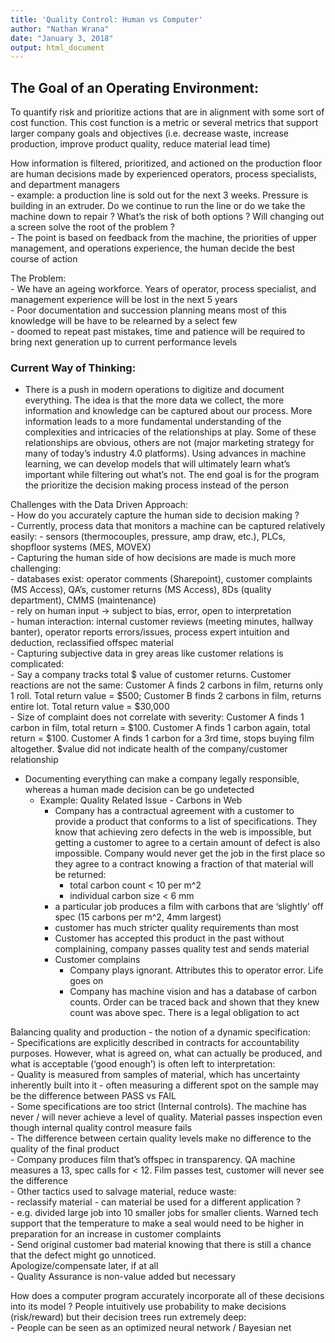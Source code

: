 ```yaml
---
title: 'Quality Control: Human vs Computer'
author: "Nathan Wrana"
date: "January 3, 2018"
output: html_document
---
```


## The Goal of an Operating Environment:  

To quantify risk and prioritize actions that are in alignment with some sort of cost function. This cost function is a metric or several metrics that support larger company goals and objectives (i.e. decrease waste, increase production, improve product quality, reduce material lead time)  

How information is filtered, prioritized, and actioned on the production floor are human decisions made by experienced operators, process specialists, and department managers  
- example: a production line is sold out for the next 3 weeks. Pressure is building in an extruder. Do we continue to run the line or do we take the machine down to repair ? What's the risk of both options ? Will changing out a screen solve the root of the problem ?   
- The point is based on feedback from the machine, the priorities of upper management, and operations experience, the human decide the best course of action    

The Problem:  
- We have an ageing workforce. Years of operator, process specialist, and management experience will be lost in the next 5 years  
- Poor documentation and succession planning means most of this knowledge will be have to be relearned by a select few  
    - doomed to repeat past mistakes, time and patience will be required to bring next generation up to current performance levels    

### Current Way of Thinking:  
- There is a push in modern operations to digitize and document everything. The idea is that the more data we collect, the more information and knowledge can be captured about our process. More information leads to a more fundamental understanding of the complexities and intricacies of the relationships at play. Some of these relationships are obvious, others are not (major marketing strategy for many of today's industry 4.0 platforms). Using advances in machine learning, we can develop models that will ultimately learn what's important while filtering out what's not. The end goal is for the program the prioritize the decision making process instead of the person      

Challenges with the Data Driven Approach:  
- How do you accurately capture the human side to decision making ?     
    - Currently, process data that monitors a machine can be captured relatively easily:
        - sensors (thermocouples, pressure, amp draw, etc.), PLCs, shopfloor systems (MES, MOVEX)  
    - Capturing the human side of how decisions are made is much more challenging:  
        - databases exist: operator comments (Sharepoint), customer complaints (MS Access), QA's, customer returns (MS Access), 8Ds (quality department), CMMS (maintenance)  
        - rely on human input -> subject to bias, error, open to interpretation  
        - human interaction: internal customer reviews (meeting minutes, hallway banter),  operator reports errors/issues, process expert intuition and deduction, reclassified offspec material  
    - Capturing subjective data in grey areas like customer relations is complicated:  
        - Say a company tracks total $ value of customer returns. Customer reactions are not the same: Customer A finds 2 carbons in film, returns only 1 roll. Total return value = $500; Customer B finds 2 carbons in film, returns entire lot. Total return value = $30,000  
        - Size of complaint does not correlate with severity: Customer A finds 1 carbon in film, total return = $100. Customer A finds 1 carbon again, total return = $100. Customer A finds 1 carbon for a 3rd time, stops buying film altogether. $value did not indicate health of the company/customer relationship   

- Documenting everything can make a company legally responsible, whereas a human made decision can be go undetected  
    - Example: Quality Related Issue - Carbons in Web  
        - Company has a contractual agreement with a customer to provide a product that conforms to a list of specifications. They know that achieving zero defects in the web is impossible, but getting a customer to agree to a certain amount of defect is also impossible. Company would never get the job in the first place so they agree to a contract knowing a fraction of that material will be returned:  
            - total carbon count < 10 per m^2  
            - individual carbon size < 6 mm  
        - a particular job produces a film with carbons that are 'slightly' off spec (15 carbons per m^2, 4mm largest)  
        - customer has much stricter quality requirements than most  
        - Customer has accepted this product in the past without complaining, company passes quality test and sends material   
        - Customer complains  
            - Company plays ignorant. Attributes this to operator error. Life goes on  
            - Company has  machine vision and has a database of carbon counts. Order can be traced back and shown that they knew count was above spec. There is a legal obligation to act  

Balancing quality and production - the notion of a dynamic specification:    
- Specifications are explicitly described in contracts for accountability purposes. However, what is agreed on, what can actually be produced, and what is acceptable ('good enough') is often left to interpretation:  
    - Quality is measured from samples of material, which has uncertainty inherently built into it 
        - often measuring a different spot on the sample may be the difference between PASS vs FAIL  
    - Some specifications are too strict (Internal controls). The machine has never / will never achieve a level of quality. Material passes inspection even though internal quality control measure fails  
    - The difference between certain quality levels make no difference to the quality of the final product  
        - Company produces film that's offspec in transparency. QA machine measures a 13, spec calls for < 12. Film passes test, customer will never see the difference  
    - Other tactics used to salvage material, reduce waste:  
        - reclassify material - can material be used for a different application ?  
        - e.g. divided large job into 10 smaller jobs for smaller clients. Warned tech support that the temperature to make a seal would need to be higher in preparation for an increase in customer complaints  
        - Send original customer bad material knowing that there is still a chance that the defect might go unnoticed.  
        Apologize/compensate later, if at all  
- Quality Assurance is non-value added but necessary    

How does a computer program accurately incorporate all of these decisions into its model ? People intuitively use probability to make decisions (risk/reward) but their decision trees run extremely deep:  
    - People can be seen as an optimized neural network / Bayesian net 

